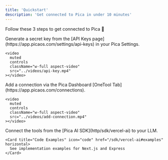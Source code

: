 ```yaml
---
title: 'Quickstart'
description: 'Get connected to Pica in under 10 minutes'
---
```


Follow these 3 steps to get connected to Pica 🚀

<Steps>
  <Step title="Create your Pica Secret Key">
    Generate a secret key from the [API Keys page](https://app.picaos.com/settings/api-keys) in your Pica Settings.

    <video
      muted
      controls
      className="w-full aspect-video"
      src="../videos/api-key.mp4"
    ></video>
  </Step>
  <Step title="Connect your Integration">
    Add a connection via the Pica Dashboard [OneTool Tab](https://app.picaos.com/connections).

    <video
      muted
      controls
      className="w-full aspect-video"
      src="../videos/add-connection.mp4"
    ></video>
  </Step>
  <Step title="Install OneTool">
    Connect the tools from the [Pica AI SDK](http/sdk/vercel-ai) to your LLM.

    <Card title="Code Examples" icon="code" href="/sdk/vercel-ai#examples" horizontal>
      See implementation examples for Next.js and Express
    </Card>
  </Step>
</Steps>
